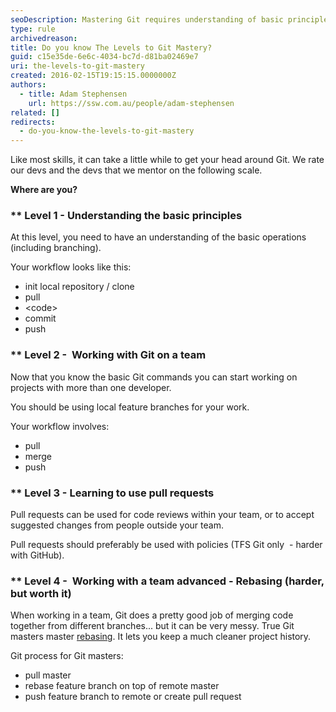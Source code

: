 ```yaml
---
seoDescription: Mastering Git requires understanding of basic principles, team collaboration, and advanced techniques like rebasing.
type: rule
archivedreason:
title: Do you know The Levels to Git Mastery?
guid: c15e35de-6e6c-4034-bc7d-d81ba02469e7
uri: the-levels-to-git-mastery
created: 2016-02-15T19:15:15.0000000Z
authors:
  - title: Adam Stephensen
    url: https://ssw.com.au/people/adam-stephensen
related: []
redirects:
  - do-you-know-the-levels-to-git-mastery
---
```


Like most skills, it can take a little while to get your head around Git.
We rate our devs and the devs that we mentor on the following scale.

**Where are you?**
### \*\* Level 1 - Understanding the basic principles

At this level, you need to have an understanding of the basic operations (including branching).

Your workflow looks like this:

- init local repository / clone
- pull
- &lt;code&gt;
- commit
- push

### \*\* Level 2 -  Working with Git on a team

Now that you know the basic Git commands you can start working on projects with more than one developer.

You should be using local feature branches for your work.

Your workflow involves:

- pull
- merge
- push

### \*\* Level 3 - Learning to use pull requests

Pull requests can be used for code reviews within your team, or to accept suggested changes from people outside your team.

Pull requests should preferably be used with policies (TFS Git only  - harder with GitHub).

### \*\* Level 4 -  Working with a team advanced - Rebasing (harder, but worth it)

When working in a team, Git does a pretty good job of merging code together from different branches... but it can be very messy.
True Git masters master [rebasing](/rebase-not-merge). It lets you keep a much cleaner project history.

Git process for Git masters:

- pull master
- rebase feature branch on top of remote master
- push feature branch to remote or create pull request